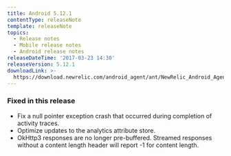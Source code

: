 ```yaml
---
title: Android 5.12.1
contentType: releaseNote
template: releaseNote
topics:
  - Release notes
  - Mobile release notes
  - Android release notes
releaseDateTime: '2017-03-23 14:30'
releaseVersion: 5.12.1
downloadLink: >-
  https://download.newrelic.com/android_agent/ant/NewRelic_Android_Agent_5.12.1.zip
---
```


### Fixed in this release

* Fix a null pointer exception crash that occurred during completion of activity traces.
* Optimize updates to the analytics attribute store.
* OkHttp3 responses are no longer pre-buffered. Streamed responses without a content length header will report -1 for content length.
